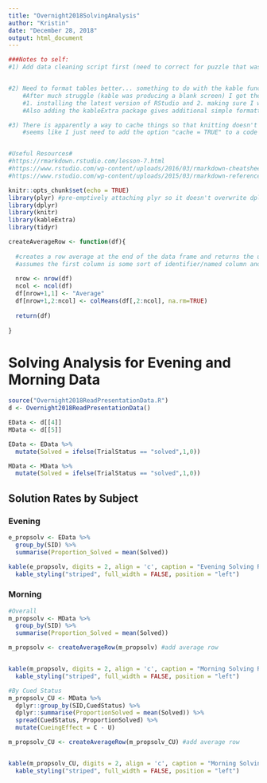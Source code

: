 ```yaml
---
title: "Overnight2018SolvingAnalysis"
author: "Kristin"
date: "December 28, 2018"
output: html_document
---
```


```r
###Notes to self:
#1) Add data cleaning script first (need to correct for puzzle that was solved in the evening after moving on to the next puzzle)


#2) Need to format tables better... something to do with the kable function in knitr?
    #After much struggle (kable was producing a blank screen) I got the kable() function to work by:
    #1. installing the latest version of RStudio and 2. making sure I was using dplyr::summarize function
    #Also adding the kableExtra package gives additional simple formatting options

#3) There is apparently a way to cache things so that knitting doesn't take as long (reading in the data every time is a hassle)
    #seems like I just need to add the option "cache = TRUE" to a code chunk and it will cache instead of     #re-loading each time -- will need to be careful if it does change though and needs to be reloaded


#Useful Resources#
#https://rmarkdown.rstudio.com/lesson-7.html
#https://www.rstudio.com/wp-content/uploads/2016/03/rmarkdown-cheatsheet-2.0.pdf
#https://www.rstudio.com/wp-content/uploads/2015/03/rmarkdown-reference.pdf

```



```r
knitr::opts_chunk$set(echo = TRUE)
library(plyr) #pre-emptively attaching plyr so it doesn't overwrite dplyr when loaded in the read script
library(dplyr)
library(knitr)
library(kableExtra)
library(tidyr)
```



```r

createAverageRow <- function(df){
  
  #creates a row average at the end of the data frame and returns the updated data frame
  #assumes the first column is some sort of identifier/named column and therefore not meant to be averaged
  
  nrow <- nrow(df)
  ncol <- ncol(df)
  df[nrow+1,1] <- "Average"
  df[nrow+1,2:ncol] <- colMeans(df[,2:ncol], na.rm=TRUE) 
  
  return(df)
  
}


```

# Solving Analysis for Evening and Morning Data


```r
source("Overnight2018ReadPresentationData.R")
d <- Overnight2018ReadPresentationData()

EData <- d[[4]]
MData <- d[[5]]

EData <- EData %>%
  mutate(Solved = ifelse(TrialStatus == "solved",1,0))

MData <- MData %>%
  mutate(Solved = ifelse(TrialStatus == "solved",1,0))

```

## Solution Rates by Subject

### Evening

```r
e_propsolv <- EData %>%
  group_by(SID) %>%
  summarise(Proportion_Solved = mean(Solved))

kable(e_propsolv, digits = 2, align = 'c', caption = "Evening Solving Rates") %>%
  kable_styling("striped", full_width = FALSE, position = "left")

```

### Morning

```r

#Overall
m_propsolv <- MData %>%
  group_by(SID) %>%
  summarise(Proportion_Solved = mean(Solved))

m_propsolv <- createAverageRow(m_propsolv) #add average row


kable(m_propsolv, digits = 2, align = 'c', caption = "Morning Solving Rates") %>%
  kable_styling("striped", full_width = FALSE, position = "left")

#By Cued Status
m_propsolv_CU <- MData %>%
  dplyr::group_by(SID,CuedStatus) %>%
  dplyr::summarise(ProportionSolved = mean(Solved)) %>%
  spread(CuedStatus, ProportionSolved) %>%
  mutate(CueingEffect = C - U)

m_propsolv_CU <- createAverageRow(m_propsolv_CU) #add average row


kable(m_propsolv_CU, digits = 2, align = 'c', caption = "Morning Solving Rates by Cueing") %>%
  kable_styling("striped", full_width = FALSE, position = "left")






```


